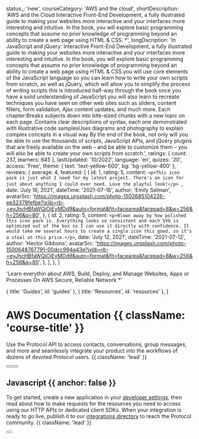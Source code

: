 
  status_: 'new',
  courseCategory: 'AWS and the cloud',
  shortDescription:
    'AWS and the Cloud Interactive Front-End Development, a fully illustrated guide to making your websites more interactive and your interfaces more interesting and intuitive. In the book, you will explore basic programming concepts that assume no prior knowledge of programming beyond an ability to create a web page using HTML & CSS. *',
  longDscription:
    'In JavaScript and jQuery: Interactive Front-End Development, a fully illustrated guide to making your websites more interactive and your interfaces more interesting and intuitive. In the book, you will explore basic programming concepts that assume no prior knowledge of programming beyond an ability to create a web page using HTML & CSS.you will use core elements of the JavaScript language so you can learn how to write your own scripts from scratch, as well as jQuery, which will allow you to simplify the process of writing scripts this is introduced half-way through the book once you have a solid understanding of JavaScript.you will also learn to recreate techniques you have seen on other web sites such as sliders, content filters, form validation, Ajax content updates, and much more. Each chapter:Breaks subjects down into bite-sized chunks with a new topic on each page .Contains clear descriptions of syntax, each one demonstrated with illustrative code samplesUses diagrams and photography to explain complex concepts in a visual way By the end of the book, not only will you be able to use the thousands of scripts, JavaScript APIs, and jQuery plugins that are freely available on the web – and be able to customize them – you will also be able to create your own scripts from scratch.',
  ratings: { count: 237, learners: 645 },
  lastUpdated: '10/2022',
  language: 'en',
  quizes: '20',
  access: 'Free',
  theme: { text: 'text-yellow-600', bg: 'bg-yellow-400' },
  reviews: {
    average: 4,
    featured: [
      {
        id: 1,
        rating: 5,
        content: `<p>This icon pack is just what I need for my latest project. There's an icon for just about anything I could ever need. Love the playful look!</p>
          `,
        date: 'July 16, 2021',
        dateTime: '2021-07-16',
        author: 'Emily Selman',
        avatarSrc:
          'https://images.unsplash.com/photo-1502685104226-ee32379fefbe?ixlib=rb-=eyJhcHBfaWQiOjEyMDd9&auto=format&fit=facearea&facepad=8&w=256&h=256&q=80',
      },
      {
        id: 2,
        rating: 5,
        content: `
            <p>Blown away by how polished this icon pack is. Everything looks so consistent and each SVG is optimized out of the box so I can use it directly with confidence. It would take me several hours to create a single icon this good, so it's a steal at this price.</p>
            `,
        date: 'July 12, 2021',
        dateTime: '2021-07-12',
        author: 'Hector Gibbons',
        avatarSrc:
          'https://images.unsplash.com/photo-1500648767791-00dcc994a43e?ixlib=rb-=eyJhcHBfaWQiOjEyMDd9&auto=format&fit=facearea&facepad=8&w=256&h=256&q=80',
      },
    ],
  },
}

  'Learn everythin about AWS, Build, Deploy, and Manage Websites, Apps or Processes On AWS Secure, Reliable Network *'

  { title: 'Guides', id: 'guides' },
  { title: 'Resources', id: 'resources' },
]

<HeroPattern />

# AWS Documentation {{ className: 'course-title' }}

Use the Protocol API to access contacts, conversations, group messages, and more and seamlessly integrate your product into the workflows of dozens of devoted Protocol users. {{ className: 'lead' }}

<div className="not-prose mb-16 mt-6 flex gap-3">
  <Button href="/quickstart" arrow="right" children="Quickstart" />
  <Button href="/sdks" variant="outline" children="Explore SDKs" />
</div>

## Javascript {{ anchor: false }}

To get started, create a new application in your [developer settings](#), then read about how to make requests for the resources you need to access using our HTTP APIs or dedicated client SDKs. When your integration is ready to go live, publish it to our [integrations directory](#) to reach the Protocol community. {{ className: 'lead' }}

<div className="not-prose">
  <Button
    href="/sdks"
    variant="text"
    arrow="right"
    children="Get your API key"
  />
</div>

<Guides />

<Resources />
